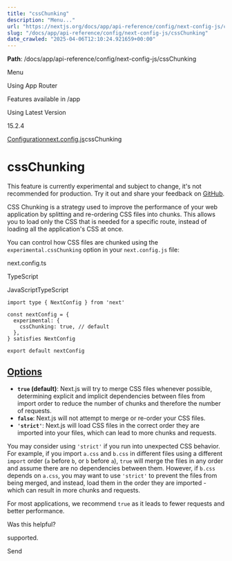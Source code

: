 ---
title: "cssChunking"
description: "Menu..."
url: "https://nextjs.org/docs/app/api-reference/config/next-config-js/cssChunking"
slug: "/docs/app/api-reference/config/next-config-js/cssChunking"
date_crawled: "2025-04-06T12:10:24.921659+00:00"
---

**Path**: /docs/app/api-reference/config/next-config-js/cssChunking

Menu

Using App Router

Features available in /app

Using Latest Version

15.2.4

[Configuration](/docs/app/api-reference/config)[next.config.js](/docs/app/api-reference/config/next-config-js)cssChunking

# cssChunking

This feature is currently experimental and subject to change, it's not recommended for production. Try it out and share your feedback on [GitHub](https://github.com/vercel/next.js/issues).

CSS Chunking is a strategy used to improve the performance of your web application by splitting and re-ordering CSS files into chunks. This allows you to load only the CSS that is needed for a specific route, instead of loading all the application's CSS at once.

You can control how CSS files are chunked using the `experimental.cssChunking` option in your `next.config.js` file:

next.config.ts

TypeScript

JavaScriptTypeScript

```
import type { NextConfig } from 'next'
 
const nextConfig = {
  experimental: {
    cssChunking: true, // default
  },
} satisfies NextConfig
 
export default nextConfig
```

## [Options](#options)

* **`true` (default)**: Next.js will try to merge CSS files whenever possible, determining explicit and implicit dependencies between files from import order to reduce the number of chunks and therefore the number of requests.
* **`false`**: Next.js will not attempt to merge or re-order your CSS files.
* **`'strict'`**: Next.js will load CSS files in the correct order they are imported into your files, which can lead to more chunks and requests.

You may consider using `'strict'` if you run into unexpected CSS behavior. For example, if you import `a.css` and `b.css` in different files using a different `import` order (`a` before `b`, or `b` before `a`), `true` will merge the files in any order and assume there are no dependencies between them. However, if `b.css` depends on `a.css`, you may want to use `'strict'` to prevent the files from being merged, and instead, load them in the order they are imported - which can result in more chunks and requests.

For most applications, we recommend `true` as it leads to fewer requests and better performance.

Was this helpful?

supported.

Send